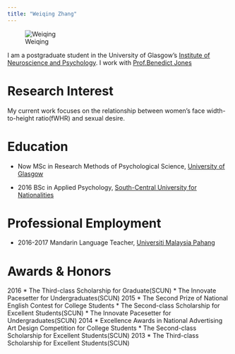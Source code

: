 ```yaml
---
title: "Weiqing Zhang"
---
```


![Weiqing](images/Weiqing.jpg)



I am a postgraduate student in the University of Glasgow's
[Institute of Neuroscience and Psychology](http://www.gla.ac.uk/researchinstitutes/neurosciencepsychology/).
I work with [Prof.Benedict Jones](https://www.gla.ac.uk/researchinstitutes/neurosciencepsychology/staff/benjones/)

# Research Interest
My current work focuses on the relationship between women's face width-to-height ratio(fWHR) and sexual desire.

# Education
* Now 
MSc in Research Methods of Psychological Science, [University of Glasgow](https://www.gla.ac.uk/)
  
* 2016
BSc in Applied Psychology, [South-Central University for Nationalities](http://www.scuec.edu.cn/)

# Professional Employment
* 2016-2017
Mandarin Language Teacher, [Universiti Malaysia Pahang](http://ump.edu.my/)

# Awards & Honors
2016
    * The Third-class Scholarship for Graduate(SCUN)
    * The Innovate Pacesetter for Undergraduates(SCUN)
2015
    * The Second Prize of National English Contest for College Students
    * The Second-class Scholarship for Excellent Students(SCUN)
    * The Innovate Pacesetter for Undergraduates(SCUN)
2014
    * Excellence Awards in National Advertising Art Design Competition for 
      College Students
    * The Second-class Scholarship for Excellent Students(SCUN) 
2013
    * The Third-class Scholarship for Excellent Students(SCUN)
          
    